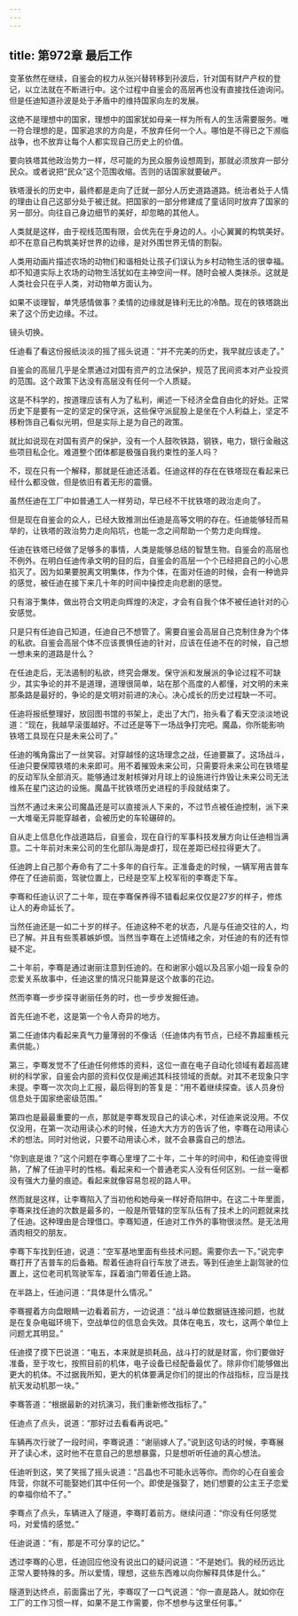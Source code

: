 ```yaml
---
---
---
```

title: 第972章 最后工作
---



变革依然在继续，自鉴会的权力从张兴替转移到孙波后，针对国有财产产权的登记，以立法就在不断进行中。这个过程中自鉴会的高层再也没有直接找任迪询问。但是任迪知道孙波是处于矛盾中的维持国家向左的发展。

这绝不是理想中的国家，理想中的国家犹如母亲一样为所有人的生活需要服务。唯一符合理想的是，国家追求的方向是，不放弃任何一个人。哪怕是不得已之下濒临战争，也不放弃让每个人都实现自己历史上的价值。

要向铁塔其他政治势力一样，尽可能的为民众服务设想周到，那就必须放弃一部分民众。或者说把“民众”这个范围收缩。否则的话国家就要破产。

铁塔漫长的历史中，最终都是走向了迁就一部分人历史道路道路。统治者处于人情的理由让自己这部分处于被迁就。把国家的一部分修建成了童话同时放弃了国家的另一部分。向往自己身边细节的美好，却忽略的其他人。

人类就是这样，由于视线范围有限，会优先在乎身边的人。小心翼翼的构筑美好。却不在意自己构筑美好世界的边缘，是对外围世界无情的割裂。

人类用动画片描述农场的动物们和谐相处让孩子们误认为乡村动物生活的很幸福。却不知道实际上农场的动物生活犹如在主神空间一样。随时会被人类抹杀。这就是人类社会只在乎人类，对动物单方面认为。

如果不谈理智，单凭感情做事？柔情的边缘就是锋利无比的冷酷。现在的铁塔跳出来了这个历史边缘。不过。

镜头切换。

任迪看了看这份报纸淡淡的摇了摇头说道：“并不完美的历史，我早就应该走了。”

自鉴会的高层几乎是全票通过对国有资产的立法保护，规范了民间资本对产业投资的范围。这个政策下达没有高层没有任何一个人质疑。

这是不科学的，按道理应该有人为了私利，阐述一下经济全盘自由化的好处。正常历史下是要有一定的坚定的保守派，这些保守派屁股上是坐在个人利益上，坚定不移粉饰自己看似光明，但是实际上是为自己的政策。

就比如说现在对国有资产的保护，没有一个人鼓吹铁路，钢铁，电力，银行金融这些项目私企化。难道整个团体都是极强自我约束性的圣人吗？

不，现在只有一个解释，那就是任迪还活着。任迪这样的存在在铁塔现在看起来已经什么都没做，但是依旧有着无形的震慑。

虽然任迪在工厂中如普通工人一样劳动，早已经不干扰铁塔的政治走向了。

但是现在自鉴会的众人，已经大致推测出任迪是高等文明的存在。任迪能够轻而易举的，让铁塔的政治势力走向陷坑，也能一念之间帮助一个势力走向辉煌。

任迪在铁塔已经做了足够多的事情，人类是能够总结的智慧生物。自鉴会的高层也不例外。在明白任迪传承文明的目的后，自鉴会的高层一个个已经把自己的小心思掐灭了。因为如果要脱离文明集体，作为个体，在面对任迪的时候，会有一种诡异的感觉，被任迪在接下来几十年的时间中操控走向悲剧的感觉。

只有溶于集体，做出符合文明走向辉煌的决定，才会有自我个体不被任迪针对的心安感觉。

只是只有任迪自己知道，任迪自己不想管了。需要自鉴会高层自己克制住身为个体的私欲。自鉴会高层个体不应该畏惧任迪的针对，应该在任迪不在的时候，自己想一想未来的道路是什么？

在任迪走后，无法遏制的私欲，终究会爆发。保守派和发展派的争论过程不可缺少，其实争论的并不是道理，道理很简单，站在那个高度的人都懂，对文明的未来那条路是最好的，争论的是文明对前进的决心。决心成长的历史过程缺一不可。

任迪将报纸整理好，放回图书馆的书架上，走出了大门，抬头看了看天空淡淡地说道：“现在，我越早滚蛋越好。不过还是等下一场战争打完吧。魔晶，你所能影响铁塔工具现在只是未来公司了。”

任迪的嘴角露出了一丝笑容。对穿越怪的这场理念之战，任迪要赢了。这场战斗，任迪只要保障铁塔的未来即可。用不着摧毁未来公司，只需要将未来公司在铁塔星的反动军队全部消灭。能够通过发射核弹对月球上的设施进行炸毁让未来公司无法维系在星门这边的设施。魔晶干扰铁塔历史进程的手段就结束了。

当然不通过未来公司魔晶还是可以直接派人下来的，不过节点被任迪控制，派下来一大堆毫无异能穿越者，会被历史的车轮碾碎的。

自从走上信息化作战道路后，自鉴会，现在自行的军事科技发展方向让任迪相当满意。二十年前对未来公司的生化部队海是虐打，现在差距已经拉得更大了。

任迪跨上自己那个寿命有了二十多年的自行车。正准备走的时候，一辆军用吉普车停在了任迪前面，驾驶位置上，已经是空军上校军衔的李骞走下车。

李骞和任迪认识了二十年，现在李骞保养得不错看起来仅仅是27岁的样子，修炼让人的寿命延长了。

当然任迪还是一如二十岁的样子。任迪这种不老的状态，凡是与任迪交往的人，均已了解。并且有些羡慕嫉妒恨。当然当李骞在上述情绪之余，对任迪的有的还有惊疑不定。

二十年前，李骞是通过谢丽注意到任迪的。在和谢家小姐以及吕家小姐一段复杂的恋爱关系故事中，任迪这里的情况只能算是这个故事的花边。

然而李骞一步步探寻谢丽任务的时，也一步步发掘任迪。

首先任迪不老，这是第一个令人奇异的地方。

第二任迪体内看起来真气力量薄弱的不像话（任迪体内有节点，已经不靠超重核元素供能。）

第三，李骞发觉不了任迪任何修炼的资料，这位一直在电子自动化领域有着超高建树的科学家，自鉴会内部的资料仅仅是阐述其科技领域的贡献。对其不老现象只字未提。李骞一次次向上汇报，最后得到的答复是：“用不着继续探查。该人员身份信息处于国家绝密级范围。”

第四也是最最重要的一点，那就是李骞发现自己的读心术，对任迪来说没用。不仅仅没用，在第一次动用读心术的时候，任迪大大方方的告诉了他，李骞在动用读心术的想法。同时对他说，只要不动用读心术，就不会暴露自己的想法。

“你到底是谁？”这个问题在李骞心里埋了二十年，二十年的时间中，和任迪变得很熟，了解了任迪平时的性格。看起来和一个普通老实人没有任何区别。一丝一毫都没有强大力量的痕迹。看起来就像容易忽视的路人甲。

然而就是这样，让李骞陷入了当初他和她母亲一样好奇陷阱中。在这二十年里面，李骞来找任迪的次数是最多的，一般是所管辖的空军队伍有了技术上的问题就来找了任迪。这种理由是合理借口。李骞知道，任迪对工作外的事物很淡然。是无法用酒肉相交的朋友。

李骞下车找到任迪，说道：“空军基地里面有些技术问题。需要你去一下。”说完李骞打开了吉普车的后备箱。帮着任迪将自行车放了进去。等到任迪坐上副驾驶的位置上，这位老司机驾驶军车，踩着油门带着任迪上路。

在半路上，任迪问道：“具体是什么情况。”

李骞握着方向盘眼睛一边看着前方，一边说道：“战斗单位数据链连接问题，也就是在复杂电磁环境下，空战单位的信息会失效。具体在电五，攻七，这两个单位上问题尤其明显。”

任迪摸了摸下巴说道：“电五，本来就是损耗品，战斗打的就是财富，你们要做好准备，至于攻七，按照目前的机体，电子设备已经配备最优了。除非你们能够做出更大的机体。不过据我所知，更大的机体要满足你们的提出的作战指标，应当是找航天发动机那一块。”

李骞答道：“根据最新的对抗演习，我们重新修改指标了。”

任迪点了点头，说道：“那好过去看看再说吧。”

车辆再次行驶了一段时间，李骞说道：“谢丽嫁人了。”说到这句话的时候，李骞展开了读心术，这时他不在意自己的思想暴露，只是想听听任迪的真心想法。

任迪听到这，笑了笑摇了摇头说道：“吕晶也不可能永远等你。而你的心在自鉴会阵营，你就不可能娶她们其中任何一个。即使是强娶了，她们想要的公主王子恋爱的幸福你给不了。”

李骞点了点头，车辆进入了隧道，李骞盯着前方。继续问道：“你没有任何感觉吗，对爱情的感觉。”

任迪说道：“有，那是不可分享的记忆。”

透过李骞的心思，任迪回应他没有说出口的疑问说道：“不是她们。我的经历远比正常人要特殊的多。所以爱情，理想，这些东西难以向你解释具体是什么。”

隧道到达终点，前面露出了光，李骞叹了一口气说道：“你一直是路人。就如你在工厂的工作习惯一样，如果不是工作需要，你不想参与这里任何事。”
